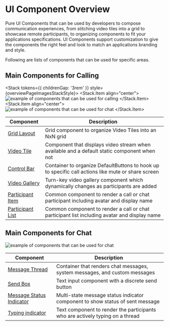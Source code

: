 
<Meta title="Components/Overview" />

# UI Component Overview

Pure UI Components that can be used by developers to compose communication experiences, from stitching video tiles into a grid to showcase remote participants, to organizing components to fit your applications specifications.
UI Components support customization to give the components the right feel and look to match an applications branding and style.

Following are lists of components that can be used for specific areas.

## Main Components for Calling

<Stack tokens={{ childrenGap: '3rem' }} style={overviewPageImagesStackStyle}>
  <Stack.Item align="center">
    <img src="images/components_calling.png" alt="example of components that can be used for calling" />
  </Stack.Item>
  <Stack.Item align="center">
    <img src="images/components_common.png" alt="example of components that can be used for chat" />
  </Stack.Item>
</Stack>

| Component                                                                        | Description                                                                                        |
| -------------------------------------------------------------------------------- | -------------------------------------------------------------------------------------------------- |
| [Grid Layout](./?path=/story/components-grid-layout--grid-layout)                | Grid component to organize Video Tiles into an NxN grid                                            |
| [Video Tile](./?path=/story/components-video-tile--video-tile)                   | Component that displays video stream when available and a default static component when not        |
| [Control Bar](./?path=/story/components-controlbar-control-bar--control-bar)     | Container to organize DefaultButtons to hook up to specific call actions like mute or share screen |
| [Video Gallery](./?path=/story/components-video-gallery--gallery-layout)         | Turn-key video gallery component which dynamically changes as participants are added               |
| [Participant Item](./?path=/story/components-participant-item--participant-item) | Common component to render a call or chat participant including avatar and display name            |
| [Participant List](./?path=/story/components-participant-list--participant-list) | Common component to render a call or chat participant list including avatar and display name       |

## Main Components for Chat

<Stack style={overviewPageImagesStackStyle}>
  <Stack.Item align="center">
    <img src="images/components_chat.png" alt="example of components that can be used for chat" />
  </Stack.Item>
</Stack>

| Component                                                                                                | Description                                                                   |
| -------------------------------------------------------------------------------------------------------- | ----------------------------------------------------------------------------- |
| [Message Thread](./?path=/story/components-message-thread--message-thread)                               | Container that renders chat messages, system messages, and custom messages    |
| [Send Box](./?path=/story/components-sendbox-send-box--send-box)                                         | Text input component with a discrete send button                              |
| [Message Status Indicator](./?path=/story/components-message-status-indicator--message-status-indicator) | Multi-state message status indicator component to show status of sent message |
| [Typing indicator](./?path=/story/components-typing-indicator--typing-indicator)                         | Text component to render the participants who are actively typing on a thread |

